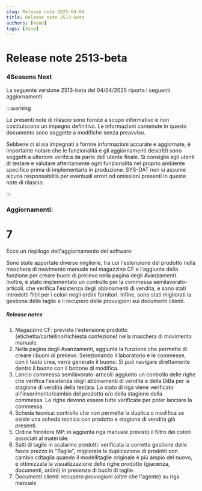```yaml
---
slug: Release note 2025-04-04
title: Release note 2513-beta
authors: [4sne]
tags: [4sne]
---
```


# Release note 2513-beta

### 4Seasons Next

La seguente versione 2513-beta del 04/04/2025 riporta i seguenti aggiornamenti

:::warning

Le presenti note di rilascio sono fornite a scopo informativo e non costituiscono un impegno definitivo. Le informazioni contenute in questo documento sono soggette a modifiche senza preavviso.

Sebbene ci si sia impegnati a fornire informazioni accurate e aggiornate, è importante notare che le funzionalità e gli aggiornamenti descritti sono soggetti a ulteriore verifica da parte dell'utente finale.  Si consiglia agli utenti di testare e valutare attentamente ogni funzionalità nel proprio ambiente specifico prima di implementarla in produzione.
SYS-DAT non si assume alcuna responsabilità per eventuali errori od omissioni presenti in queste note di rilascio.

:::


<!-- truncate -->

### Aggiornamenti:        

#  7

Ecco un riepilogo dell'aggiornamento del software:

Sono state apportate diverse migliorie, tra cui l'estensione del prodotto nella maschera di movimento manuale nel magazzino CF e l'aggiunta della funzione per creare buoni di prelievo nella pagina degli Avanzamenti. Inoltre, è stato implementato un controllo per la commessa semilavorato-articoli, che verifica l'esistenza degli abbinamenti di vendita, e sono stati introdotti filtri per i colori negli ordini fornitori. Infine, sono stati migliorati la gestione delle taglie e il recupero delle provvigioni sui documenti clienti.


##### Release notes

1. Magazzino CF: prevista l'estensione prodotto (etichetta/cartellino/richiesta confezione) nella maschera di movimento manuale.&nbsp; 
1. Nella pagina degli Avanzamenti, aggiunta la funzione che permette di creare i buoni di prelievo. Selezionando il laboratorio e le commesse, con il tasto crea, verrà generato il buono. Si può navigare direttamente dentro il buono con il bottone di modifica. 
1. Lancio commessa semilavorato-articoli: aggiunto un controllo delle righe che verifica l'esistenza degli abbinamenti di vendita e della DiBa per la stagione di vendita della testata.&nbsp;Lo stato di riga viene verificato all'inserimento/cambio del prodotto e/o della stagione della commessa.&nbsp;Le righe devono essere tutte verificate per poter lanciare la commessa. 
1. Scheda tecnica: controllo che non permette la duplica o modifica se esiste una scheda tecnica con prodotto e stagione di vendita già presenti.  
1. Ordine fornitore MP: in aggiunta riga manuale previsto il filtro dei colori associati al materiale. 
1. Salti di taglie in scalarino prodotti: verificata la corretta gestione delle fasce prezzo in &quot;Taglie&quot;, migliorata la duplicazione di prodotti con cambio cdtaglia quando il modellitaglie originale è più ampio del nuovo, e ottimizzata la visualizzazione delle righe prodotto (giacenza, documenti, ordini) in presenza di buchi di taglie.  
1. Documenti clienti: recupero provvigioni (oltre che l'agente) su riga manuale 

